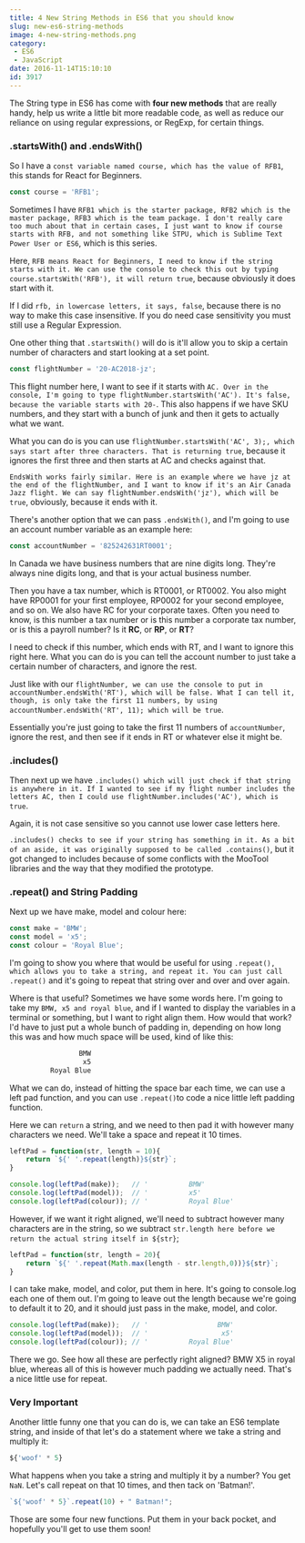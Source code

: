 ```yaml
---
title: 4 New String Methods in ES6 that you should know
slug: new-es6-string-methods
image: 4-new-string-methods.png
category:
 - ES6
 - JavaScript
date: 2016-11-14T15:10:10
id: 3917
---
```


The String type in ES6 has come with **four new methods** that are really handy, help us write a little bit more readable code, as well as reduce our reliance on using regular expressions, or RegExp, for certain things.

### .startsWith() and .endsWith()

So I have a `const variable named course, which has the value of RFB1`, this stands for React for Beginners.

```js
const course = 'RFB1';
```

Sometimes I have `RFB1 which is the starter package, RFB2 which is the master package, RFB3 which is the team package. I don't really care too much about that in certain cases, I just want to know if course starts with RFB, and not something like STPU, which is Sublime Text Power User or ES6`, which is this series.

Here, `RFB means React for Beginners, I need to know if the string starts with it. We can use the console to check this out by typing course.startsWith('RFB'), it will return true`, because obviously it does start with it.

If I did `rfb, in lowercase letters, it says, false`, because there is no way to make this case insensitive. If you do need case sensitivity you must still use a Regular Expression.

One other thing that `.startsWith()` will do is it'll allow you to skip a certain number of characters and start looking at a set point.

```js
const flightNumber = '20-AC2018-jz';
```

This flight number here, I want to see if it starts with `AC. Over in the console, I'm going to type flightNumber.startsWith('AC'). It's false, because the variable starts with 20-`. This also happens if we have SKU numbers, and they start with a bunch of junk and then it gets to actually what we want.

What you can do is you can use `flightNumber.startsWith('AC', 3);, which says start after three characters. That is returning true`, because it ignores the first three and then starts at AC and checks against that.

`EndsWith works fairly similar. Here is an example where we have jz at the end of the flightNumber, and I want to know if it's an Air Canada Jazz flight. We can say flightNumber.endsWith('jz'), which will be true`, obviously, because it ends with it.

There's another option that we can pass `.endsWith()`, and I'm going to use an account number variable as an example here:

```js
const accountNumber = '825242631RT0001';
```

In Canada we have business numbers that are nine digits long. They're always nine digits long, and that is your actual business number.

Then you have a tax number, which is RT0001, or RT0002. You also might have RP0001 for your first employee, RP0002 for your second employee, and so on. We also have RC for your corporate taxes. Often you need to know, is this number a tax number or is this number a corporate tax number, or is this a payroll number? Is it **RC**, or **RP**, or **RT**?

I need to check if this number, which ends with RT, and I want to ignore this right here. What you can do is you can tell the account number to just take a certain number of characters, and ignore the rest.

Just like with our `flightNumber, we can use the console to put in accountNumber.endsWith('RT'), which will be false. What I can tell it, though, is only take the first 11 numbers, by using accountNumber.endsWith('RT', 11); which will be true`.

Essentially you're just going to take the first 11 numbers of `accountNumber`, ignore the rest, and then see if it ends in RT or whatever else it might be.

### .includes()

Then next up we have `.includes() which will just check if that string is anywhere in it. If I wanted to see if my flight number includes the letters AC, then I could use flightNumber.includes('AC'), which is true`.

Again, it is not case sensitive so you cannot use lower case letters here.

`.includes() checks to see if your string has something in it. As a bit of an aside, it was originally supposed to be called .contains()`, but it got changed to includes because of some conflicts with the MooTool libraries and the way that they modified the prototype.

### .repeat() and String Padding

Next up we have make, model and colour here:

```js
const make = 'BMW';
const model = 'x5';
const colour = 'Royal Blue';
```

I'm going to show you where that would be useful for using `.repeat(), which allows you to take a string, and repeat it. You can just call .repeat()` and it's going to repeat that string over and over and over again.

Where is that useful? Sometimes we have some words here. I'm going to take my `BMW, x5 and royal blue`, and if I wanted to display the variables in a terminal or something, but I want to right align them. How would that work? I'd have to just put a whole bunch of padding in, depending on how long this was and how much space will be used, kind of like this:

```js
                 BMW
                  x5
          Royal Blue
```

What we can do, instead of hitting the space bar each time, we can use a left pad function, and you can use `.repeat()`to code a nice little left padding function.

Here we can `return` a string, and we need to then pad it with however many characters we need. We'll take a space and repeat it 10 times.

```js
leftPad = function(str, length = 10){
    return `${' '.repeat(length)}${str}`;
}

console.log(leftPad(make));   // '          BMW'
console.log(leftPad(model));  // '          x5'
console.log(leftPad(colour)); // '          Royal Blue'
```

However, if we want it right aligned, we'll need to subtract however many characters are in the string, so we subtract `str.length here before we return the actual string itself in ${str}`;

```js
leftPad = function(str, length = 20){
    return `${' '.repeat(Math.max(length - str.length,0))}${str}`;
}
```

I can take make, model, and color, put them in here. It's going to console.log each one of them out. I'm going to leave out the length because we're going to default it to 20, and it should just pass in the make, model, and color.

```js
console.log(leftPad(make));   // '                 BMW'
console.log(leftPad(model));  // '                  x5'
console.log(leftPad(colour)); // '          Royal Blue'
```

There we go. See how all these are perfectly right aligned? BMW X5 in royal blue, whereas all of this is however much padding we actually need. That's a nice little use for repeat.

### Very Important

Another little funny one that you can do is, we can take an ES6 template string, and inside of that let's do a statement where we take a string and multiply it:

```js
${'woof' * 5}
```

What happens when you take a string and multiply it by a number? You get `NaN`. Let's call repeat on that 10 times, and then tack on 'Batman!'.

```js
`${'woof' * 5}`.repeat(10) + " Batman!";
```

Those are some four new functions. Put them in your back pocket, and hopefully you'll get to use them soon!